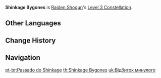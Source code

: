 {{Constellation Infobox
|image       = Constellation Shinkage Bygones.png
|description = Increases the Level of [[Secret Art: Musou Shinsetsu]] by 3.<br />Maximum upgrade level is 15.
|level       = 3
|character   = Raiden Shogun
|utility1    = Talent Level Increase
|utility2    = Elemental Burst Level Increase
}}
'''Shinkage Bygones''' is [[Raiden Shogun]]'s [[Level 3 Constellation]].
<!--
==Gameplay Notes==
-->

==Other Languages==
{{Other Languages
|en      = Shinkage Bygones
|zhs     = 真影旧事
|zhs_rm  = Zhēn Yǐng Jiù Shì
|zht     = 真影舊事
|zht_rm  = Zhēn Yǐng Jiù Shì
|zh_tl   = 
|ja      = 眞影旧事
|ja_rm   = Shin'ei Kyuuji{{Assumed}}
|ja_tl   = 
|ko      = 진영의 과거
|ko_rm   = Jinyeong-ui Gwageo
|ko_tl   = Past of the True Shadow
|es      = Reflejo del pasado
|es_tl   = Reflection of the Past
|fr      = Shinkage du passé
|fr_tl   = Shinkage of the Past
|ru      = Синкагэ минувших дней
|ru_tl   = 
|th      = Shinkage Bygones
|vi      = Chuyện Xưa Kể Lại
|vi_tl   = 
|de      = Shinkage-Geschichten
|de_tl   = Shinkage Stories
|id      = Shinkage Bygones
|pt      = Passado do Shinkage
|pt_tl   = Shinkage's Past
|ja_note = According to [https://kotobank.jp/word/真影-536674 Japanese dictionaries], 眞影 as a word should be read as "shinei", not "shinkage" and means "accurate portrait, photographic painting". However, "shinkage" is retained in English and some other localizations which would imply that it's a term on its own.
}}

==Change History==
{{Change History|2.1}}

==Navigation==
{{Talent Navbox|Raiden Shogun}}
[[pt-br:Passado do Shinkage]]
[[th:Shinkage Bygones]]
[[uk:Відбиток минулого]]